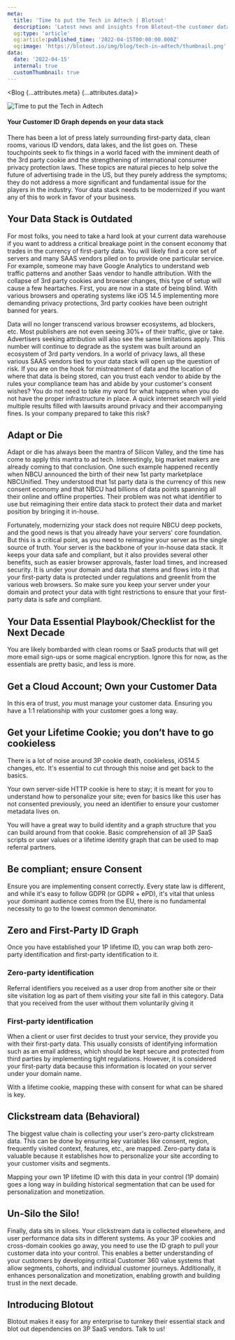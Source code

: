 ```yaml
---
meta:
  title: 'Time to put the Tech in Adtech | Blotout'
  description: 'Latest news and insights from Blotout—the customer data platform reimagined for the trusted enterprise.'
  og:type: 'article'
  og:article:published_time: '2022-04-15T00:00:00.000Z'
  og:image: 'https://blotout.io/img/blog/tech-in-adtech/thumbnail.png'
data:
  date: '2022-04-15'
  internal: true
  customThumbnail: true
---
```




<Blog {...attributes.meta} {...attributes.data}>

![Time to put the Tech in Adtech](/img/blog/tech-in-adtech/main.png)

#### Your Customer ID Graph depends on your data stack

There has been a lot of press lately surrounding first-party data, clean rooms, various ID vendors, data lakes, and the list goes on. These touchpoints seek to fix things in a world faced with the imminent death of the 3rd party cookie and the strengthening of international consumer privacy protection laws. These topics are natural pieces to help solve the future of advertising trade in the US, but they purely address the symptoms; they do not address a more significant and fundamental issue for the players in the industry. Your data stack needs to be modernized if you want any of this to work in favor of your business.

## Your Data Stack is Outdated

For most folks, you need to take a hard look at your current data warehouse if you want to address a critical breakage point in the consent economy that trades in the currency of first-party data. You will likely find a core set of servers and many SAAS vendors piled on to provide one particular service. For example, someone may have Google Analytics to understand web traffic patterns and another Saas vendor to handle attribution. With the collapse of 3rd party cookies and browser changes, this type of setup will cause a few heartaches. First, you are now in a state of being blind. With various browsers and operating systems like iOS 14.5 implementing more demanding privacy protections, 3rd party cookies have been outright banned for years.

Data will no longer transcend various browser ecosystems, ad blockers, etc. Most publishers are not even seeing 30%+ of their traffic, give or take. Advertisers seeking attribution will also see the same limitations apply. This number will continue to degrade as the system was built around an ecosystem of 3rd party vendors. In a world of privacy laws, all these various SAAS vendors tied to your data stack will open up the question of risk. If you are on the hook for mistreatment of data and the location of where that data is being stored, can you trust each vendor to abide by the rules your compliance team has and abide by your customer's consent wishes? You do not need to take my word for what happens when you do not have the proper infrastructure in place. A quick internet search will yield multiple results filled with lawsuits around privacy and their accompanying fines. Is your company prepared to take this risk?

## Adapt or Die

Adapt or die has always been the mantra of Silicon Valley, and the time has come to apply this mantra to ad tech. Interestingly, big market makers are already coming to that conclusion. One such example happened recently when NBCU announced the birth of their new 1st party marketplace NBCUnified. They understood that 1st party data is the currency of this new consent economy and that NBCU had billions of data points spanning all their online and offline properties. Their problem was not what identifier to use but reimagining their entire data stack to protect their data and market position by bringing it in-house.

Fortunately, modernizing your stack does not require NBCU deep pockets, and the good news is that you already have your servers' core foundation. But this is a critical point, as you need to reimagine your server as the single source of truth. Your server is the backbone of your in-house data stack. It keeps your data safe and compliant, but it also provides several other benefits, such as easier browser approvals, faster load times, and increased security. It is under your domain and data that stems and flows into it that your first-party data is protected under regulations and greenlit from the various web browsers. So make sure you keep your server under your domain and protect your data with tight restrictions to ensure that your first-party data is safe and compliant.

## Your Data Essential Playbook/Checklist for the Next Decade

You are likely bombarded with clean rooms or SaaS products that will get more email sign-ups or some magical encryption. Ignore this for now, as the essentials are pretty basic, and less is more.

## Get a Cloud Account; Own your Customer Data

In this era of trust, _you_ must manage your customer data. Ensuring you have a 1:1 relationship with your customer goes a long way.

## Get your Lifetime Cookie; you don’t have to go cookieless

There is a lot of noise around 3P cookie death, cookieless, iOS14.5 changes, etc. It's essential to cut through this noise and get back to the basics.

Your own server-side HTTP cookie is here to stay; it is meant for you to understand how to personalize your site; even for basics like this user has not consented previously, you need an identifier to ensure your customer metadata lives on.

You will have a great way to build identity and a graph structure that you can build around from that cookie. Basic comprehension of all 3P SaaS scripts or user values or a lifetime identity graph that can be used to map referral partners.

## Be compliant; ensure Consent

Ensure you are implementing consent correctly. Every state law is different, and while it's easy to follow GDPR (or GDPR + ePD), it's vital that unless your dominant audience comes from the EU, there is no fundamental necessity to go to the lowest common denominator.

## Zero and First-Party ID Graph

Once you have established your 1P lifetime ID, you can wrap both zero-party identification and first-party identification to it.

### Zero-party identification

Referral identifiers you received as a user drop from another site or their site visitation log as part of them visiting your site fall in this category. Data that you received from the user without them voluntarily giving it

### First-party identification

When a client or user first decides to trust your service, they provide you with their first-party data. This usually consists of identifying information such as an email address, which should be kept secure and protected from third parties by implementing tight regulations. However, it is considered your first-party data because this information is located on your server under your domain name.

With a lifetime cookie, mapping these with consent for what can be shared is key.

## Clickstream data (Behavioral)

The biggest value chain is collecting your user's zero-party clickstream data. This can be done by ensuring key variables like consent, region, frequently visited context, features, etc., are mapped. Zero-party data is valuable because it establishes how to personalize your site according to your customer visits and segments.

Mapping your own 1P lifetime ID with this data in your control (1P domain) goes a long way in building historical segmentation that can be used for personalization and monetization.

## Un-Silo the Silo!

Finally, data sits in siloes. Your clickstream data is collected elsewhere, and user performance data sits in different systems. As your 3P cookies and cross-domain cookies go away, you need to use the ID graph to pull your customer data into your control. This enables a better understanding of your customers by developing critical Customer 360 value systems that allow segments, cohorts, and individual customer journeys. Additionally, it enhances personalization and monetization, enabling growth and building trust in the next decade.

## Introducing Blotout

Blotout makes it easy for any enterprise to turnkey their essential stack and blot out dependencies on 3P SaaS vendors. Talk to us!

</Blog>
